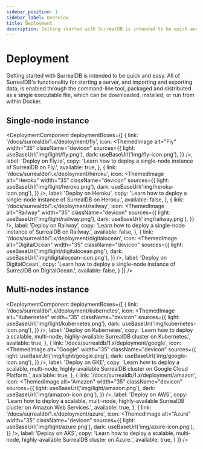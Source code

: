 ```yaml
---
sidebar_position: 1
sidebar_label: Overview
title: Deployment
description: Getting started with SurrealDB is intended to be quick and easy. Follow these tutorials for deploying SurrealDB in different environments.
---
```



# Deployment

Getting started with SurrealDB is intended to be quick and easy. All of SurrealDB's functionality for starting a server, and importing and exporting data, is enabled through the command-line tool, packaged and distributed as a single executable file, which can be downloaded, installed, or run from within Docker.

## Single-node instance

<DeploymentComponent
  deploymentBoxes={[
    {
      link: '/docs/surrealdb/1.x/deployment/fly',
      icon: <ThemedImage
            alt="Fly"
            width="35"
            className="devicon"
            sources={{
              light: useBaseUrl('img/light/fly.png'),
              dark: useBaseUrl('img/fly-icon.png'),
            }}
          />,
      label: 'Deploy on Fly.io',
      copy: 'Learn how to deploy a single-node instance of SurrealDB on Fly.',
      available: true,
    },
    {
      link: '/docs/surrealdb/1.x/deployment/heroku',
      icon: <ThemedImage
          alt="Heroku"
          width="35"
          className="devicon"
          sources={{
            light: useBaseUrl('img/light/heroku.png'),
            dark: useBaseUrl('img/heroku-icon.png'),
          }}
        />,
      label: 'Deploy on Heroku',
      copy: 'Learn how to deploy a single-node instance of SurrealDB on Heroku.',
      available: false,
    },
    {
      link: '/docs/surrealdb/1.x/deployment/railway',
      icon: <ThemedImage
          alt="Railway"
          width="35"
          className="devicon"
          sources={{
            light: useBaseUrl('img/light/railway.png'),
            dark: useBaseUrl('img/railway.png'),
          }}
        />,
      label: 'Deploy on Railway',
      copy: 'Learn how to deploy a single-node instance of SurrealDB on Railway.',
      available: false,
    },
    {
      link: '/docs/surrealdb/1.x/deployment/digitalocean',
      icon: <ThemedImage
          alt="DigitalOcean"
          width="35"
          className="devicon"
          sources={{
            light: useBaseUrl('img/light/digitalocean.png'),
            dark: useBaseUrl('img/digitalocean-icon.png'),
          }}
        />,
      label: 'Deploy on DigitalOcean',
      copy: 'Learn how to deploy a single-node instance of SurrealDB on DigitalOcean.',
      available: false,
    }
  ]}
/>

## Multi-nodes instance

<DeploymentComponent 
  deploymentBoxes={[
    {
      link: '/docs/surrealdb/1.x/deployment/kubernetes',
      icon: <ThemedImage
          alt="Kubernetes"
          width="35"
          className="devicon"
          sources={{
            light: useBaseUrl('img/light/kubernetes.png'),
            dark: useBaseUrl('img/kubernetes-icon.png'),
          }}
        />,
      label: 'Deploy on Kubernetes',
      copy: 'Learn how to deploy a scalable, multi-node, highly-available SurrealDB cluster on Kubernetes.',
      available: true,
    },
    {
      link: '/docs/surrealdb/1.x/deployment/google',
      icon: <ThemedImage
          alt="Google"
          width="35"
          className="devicon"
          sources={{
            light: useBaseUrl('img/light/google.png'),
            dark: useBaseUrl('img/google-icon.png'),
          }}
        />,
      label: 'Deploy on GKE',
      copy: 'Learn how to deploy a scalable, multi-node, highly-available SurrealDB cluster on Google Cloud Platform.',
      available: true,
    },
    {
      link: '/docs/surrealdb/1.x/deployment/amazon',
      icon: <ThemedImage
          alt="Amazon"
          width="35"
          className="devicon"
          sources={{
            light: useBaseUrl('img/light/amazon.png'),
            dark: useBaseUrl('img/amazon-icon.png'),
          }}
        />,
      label: 'Deploy on AWS',
      copy: 'Learn how to deploy a scalable, multi-node, highly-available SurrealDB cluster on Amazon Web Services.',
      available: true,
    },
    {
      link: '/docs/surrealdb/1.x/deployment/azure',
      icon: <ThemedImage
          alt="Azure"
          width="35"
          className="devicon"
          sources={{
            light: useBaseUrl('img/light/azure.png'),
            dark: useBaseUrl('img/azure-icon.png'),
          }}
        />,
      label: 'Deploy on AKS',
      copy: 'Learn how to deploy a scalable, multi-node, highly-available SurrealDB cluster on Azure.',
      available: true,
    }
  ]}
/>